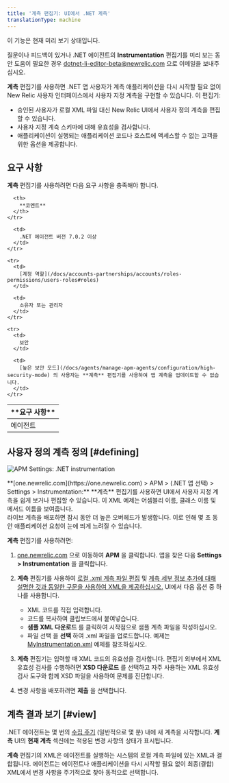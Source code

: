 ```yaml
---
title: '계측 편집기: UI에서 .NET 계측'
translationType: machine
---
```



<Callout title="미리보기 기능">
  이 기능은 현재 미리 보기 상태입니다.

  질문이나 피드백이 있거나 .NET 에이전트의 **Instrumentation** 편집기를 미리 보는 동안 도움이 필요한 경우 [dotnet-li-editor-beta@newrelic.com](mailto:dotnet-li-editor-beta@newrelic.com) 으로 이메일을 보내주십시오.
</Callout>

**계측** 편집기를 사용하면 .NET 앱 사용자가 계측 애플리케이션을 다시 시작할 필요 없이 New Relic 사용자 인터페이스에서 사용자 지정 계측을 구현할 수 있습니다. 이 편집기:

* 승인된 사용자가 로컬 XML 파일 대신 New Relic UI에서 사용자 정의 계측을 편집할 수 있습니다.
* 사용자 지정 계측 스키마에 대해 유효성을 검사합니다.
* 애플리케이션이 실행되는 애플리케이션 코드나 호스트에 액세스할 수 없는 고객을 위한 옵션을 제공합니다.

## 요구 사항

**계측** 편집기를 사용하려면 다음 요구 사항을 충족해야 합니다.

<table>
  <thead>
    <tr>
      <th width={200}>
        **요구 사항**
      </th>

      <th>
        **코멘트**
      </th>
    </tr>
  </thead>

  <tbody>
    <tr>
      <td>
        에이전트
      </td>

      <td>
        .NET 에이전트 버전 7.0.2 이상
      </td>
    </tr>

    <tr>
      <td>
        [계정 역할](/docs/accounts-partnerships/accounts/roles-permissions/users-roles#roles)
      </td>

      <td>
        소유자 또는 관리자
      </td>
    </tr>

    <tr>
      <td>
        보안
      </td>

      <td>
        [높은 보안 모드](/docs/agents/manage-apm-agents/configuration/high-security-mode) 의 사용자는 **계측** 편집기를 사용하여 앱 계측을 업데이트할 수 없습니다.
      </td>
    </tr>
  </tbody>
</table>

## 사용자 정의 계측 정의 [#defining]

<img
  title="APM Settings: .NET instrumentation"
  alt="APM Settings: .NET instrumentation"
  src={netInstrumentation}
/>

<figcaption>
  **[one.newrelic.com](https://one.newrelic.com) > APM > (.NET 앱 선택) > Settings > Instrumentation:** **계측** 편집기를 사용하면 UI에서 사용자 지정 계측을 쉽게 보거나 편집할 수 있습니다. 이 XML 예제는 어셈블리 이름, 클래스 이름 및 메서드 이름을 보여줍니다.
</figcaption>

<Callout variant="important">
  라이브 계측을 배포하면 잠시 동안 더 높은 오버헤드가 발생합니다. 이로 인해 몇 초 동안 애플리케이션 요청이 눈에 띄게 느려질 수 있습니다.
</Callout>

**계측** 편집기를 사용하려면:

1. [one.newrelic.com](https://one.newrelic.com) 으로 이동하여 **APM** 을 클릭합니다. 앱을 찾은 다음 **Settings > Instrumentation** 을 클릭합니다.

2. **계측** 편집기를 사용하여 [로컬 .xml 계측 파일 편집](/docs/agents/net-agent/custom-instrumentation/create-transactions-xml-net) 및 [계측 세부 정보 추가에 대해 설명한 것과 동일한 구문을 사용하여 XML을 제공하십시오.](/docs/agents/net-agent/custom-instrumentation/add-detail-transactions-xml-net) UI에서 다음 옵션 중 하나를 사용합니다.

   * XML 코드를 직접 입력합니다.
   * 코드를 복사하여 클립보드에서 붙여넣습니다.
   * **샘플 XML 다운로드** 를 클릭하여 시작점으로 샘플 계측 파일을 작성하십시오.
   * 파일 선택 을 **선택** 하여 .xml 파일을 업로드합니다. 예제는 [MyInstrumentation.xml](/docs/agents/net-agent/custom-instrumentation/add-detail-transactions-xml-net#sample) 예제를 참조하십시오.

3. **계측** 편집기는 입력할 때 XML 코드의 유효성을 검사합니다. 편집기 외부에서 XML 유효성 검사를 수행하려면 **XSD 다운로드** 를 선택하고 자주 사용하는 XML 유효성 검사 도구와 함께 XSD 파일을 사용하여 문제를 진단합니다.

4. 변경 사항을 배포하려면 **제출** 을 선택합니다.

## 계측 결과 보기 [#view]

.NET 에이전트는 몇 번의 [수집 주기](/docs/using-new-relic/welcome-new-relic/getting-started/glossary#harvest-cycle) (일반적으로 몇 분) 내에 새 계측을 시작합니다. **계측** UI의 **현재 계측** 섹션에는 적용된 변경 사항의 상태가 표시됩니다.

**계측** 편집기의 XML은 에이전트를 실행하는 시스템의 로컬 계측 파일에 있는 XML과 결합됩니다. 에이전트는 에이전트나 애플리케이션을 다시 시작할 필요 없이 최종(결합) XML에서 변경 사항을 주기적으로 찾아 동적으로 선택합니다.